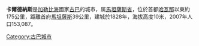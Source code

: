 {{Infobox settlement
<!--See the Table at Infobox Settlement for all fields and descriptions of usage-->
<!-- Basic info  ---------------->
|official_name          = 卡爾德納斯
|other_name             = 
|native_name            =
|nickname               =
|settlement_type        = 
|motto                  = 
<!-- images and maps  ----------->
|image_skyline          = Cardenas-street.JPG
|imagesize              =
|image_caption          = 
|image_flag             =
|flag_size              =
|image_seal             =
|seal_size              =
|image_shield           =
|shield_size            =
|city_logo              =
|citylogo_size          =
|image_map              =
|mapsize                =
|map_caption            =
|map_caption1           =
|image_dot_map          =
|dot_mapsize            =
|dot_map_caption        =
|dot_x =   |dot_y =
|pushpin_map            = Cuba
|pushpin_label_position = none
|pushpin_map_caption    = 
|pushpin_mapsize        = 280
<!-- Location ------------------>
|coordinates_display    = inline,title
|coordinates_region     = CU
|subdivision_type       = 國家
|subdivision_name       = {{flag|Cuba}}
|subdivision_type1      = 省
|subdivision_name1      = [[馬坦薩斯省|馬坦薩斯省]]
|subdivision_type2      =
|subdivision_name2      =
|subdivision_type3      =
|subdivision_name3      =
|subdivision_type4      =
|subdivision_name4      =
<!-- Politics ----------------->
|government_footnotes   =
|government_type        =
|leader_title           =
|leader_name            =
|leader_title1          =
|leader_name1           =
|leader_title2          =
|leader_name2           =
|leader_title3          =
|leader_name3           =
|leader_title4          =
|leader_name4           =
|established_title      = 
|established_date       = 
|established_title2     = 
|established_date2      = 
|established_title3     = <!-- Incorporated (city) -->
|established_date3      =
<!-- Area    --------------------->
|area_magnitude         =
|unit_pref                =
|area_footnotes           =
|area_total_km2           = 
|area_land_km2            = <!--See table @ Template:Infobox Settlement for details on automatic unit conversion-->
|area_water_km2           =
|area_land_sq_mi          =
|area_blank1_title        =
|area_blank1_km2          =
<!-- Population   ----------------------->
|population_as_of               = 2007
|population_footnotes           = 
|population_note                =
|population_total               = 153087
|population_density_km2         = 182.1
|population_urban               =
|population_density_urban_km2   =
|population_blank1_title        =
|population_blank1              =
<!-- General information  --------------->
|timezone               = [[北美東部時間|北美東部時間]]
|utc_offset             = -6
|timezone_DST           =
|utc_offset_DST         =
|latd= 23|latm= 02|lats= 34|latNS=N
|longd= 81|longm= 12|longs= 13|longEW=W
|elevation_footnotes    =  <!--for references: use <ref> </ref> tags-->
|elevation_m            = 10
<!-- Area/postal codes & others -------->
|postal_code_type       =
|postal_code            =
|area_code              = +53 '''45''' + number dial
|blank_name             =
|blank_info             =
|blank1_name            =
|blank1_info            =
|website                =
|footnotes              =
}} <!--Infobox ends-->

'''卡爾德納斯'''是[[加勒比海|加勒比海]]國家[[古巴|古巴]]的城市，属[[馬坦薩斯省|馬坦薩斯省]]，位於首都[[哈瓦那|哈瓦那]]以東約175公里，距離首府[[馬坦薩斯|馬坦薩斯]]39公里，建城於1828年，海拔高度10米，2007年人口153,087。



[[Category:古巴城市|Category:古巴城市]]